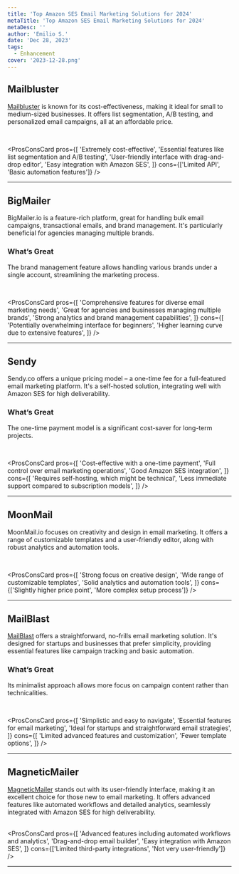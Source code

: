 ```yaml
---
title: 'Top Amazon SES Email Marketing Solutions for 2024'
metaTitle: 'Top Amazon SES Email Marketing Solutions for 2024'
metaDesc: ''
author: 'Emilio S.'
date: 'Dec 28, 2023'
tags:
  - Enhancement
cover: '2023-12-28.png'
---
```



## Mailbluster

[Mailbluster](https://mailbluster.com) is known for its cost-effectiveness, making it ideal for small to medium-sized businesses. It offers list segmentation, A/B testing, and personalized email campaigns, all at an affordable price.

<BlogPostHighlightCard
  title="Best for"
  desc="Budget-conscious small to medium-sized businesses seeking a balance between price and functionality."
/>

<br />

<ProsConsCard
  pros={[
    'Extremely cost-effective',
    'Essential features like list segmentation and A/B testing',
    'User-friendly interface with drag-and-drop editor',
    'Easy integration with Amazon SES',
  ]}
  cons={['Limited API', 'Basic automation features']}
/>

---

## BigMailer

BigMailer.io is a feature-rich platform, great for handling bulk email campaigns, transactional emails, and brand management. It's particularly beneficial for agencies managing multiple brands.

### What’s Great

The brand management feature allows handling various brands under a single account, streamlining the marketing process.

<BlogPostHighlightCard
  title="Best for"
  desc="Agencies and businesses that need to manage multiple brands or require a wide array of features."
/>

<br />

<ProsConsCard
  pros={[
    'Comprehensive features for diverse email marketing needs',
    'Great for agencies and businesses managing multiple brands',
    'Strong analytics and brand management capabilities',
  ]}
  cons={[
    'Potentially overwhelming interface for beginners',
    'Higher learning curve due to extensive features',
  ]}
/>

---

## Sendy

Sendy.co offers a unique pricing model – a one-time fee for a full-featured email marketing platform. It's a self-hosted solution, integrating well with Amazon SES for high deliverability.

### What’s Great

The one-time payment model is a significant cost-saver for long-term projects.

<BlogPostHighlightCard
  title="Best for"
  desc="Businesses looking for a cost-effective, self-managed email marketing solution."
/>

<br />

<ProsConsCard
  pros={[
    'Cost-effective with a one-time payment',
    'Full control over email marketing operations',
    'Good Amazon SES integration',
  ]}
  cons={[
    'Requires self-hosting, which might be technical',
    'Less immediate support compared to subscription models',
  ]}
/>

---

## MoonMail

MoonMail.io focuses on creativity and design in email marketing. It offers a range of customizable templates and a user-friendly editor, along with robust analytics and automation tools.

<BlogPostHighlightCard
  title="Best for"
  desc="Creative professionals and businesses where email aesthetics are a top priority."
/>

<br />

<ProsConsCard
  pros={[
    'Strong focus on creative design',
    'Wide range of customizable templates',
    'Solid analytics and automation tools',
  ]}
  cons={['Slightly higher price point', 'More complex setup process']}
/>

---

## MailBlast

[MailBlast](https://mailblast.io) offers a straightforward, no-frills email marketing solution. It's designed for startups and businesses that prefer simplicity, providing essential features like campaign tracking and basic automation.

### What’s Great

Its minimalist approach allows more focus on campaign content rather than technicalities.

<BlogPostHighlightCard
  title="Best for"
  desc="Startups and businesses looking for a straightforward and uncomplicated email marketing tool."
/>

<br />

<ProsConsCard
  pros={[
    'Simplistic and easy to navigate',
    'Essential features for email marketing',
    'Ideal for startups and straightforward email strategies',
  ]}
  cons={[
    'Limited advanced features and customization',
    'Fewer template options',
  ]}
/>

---

## MagneticMailer

[MagneticMailer](https://magneticmailer.com) stands out with its user-friendly interface, making it an excellent choice for those new to email marketing. It offers advanced features like automated workflows and detailed analytics, seamlessly integrated with Amazon SES for high deliverability.

<BlogPostHighlightCard
  title="Best for"
  desc="Businesses and marketers new to email marketing looking for an easy-to-use platform with essential features."
/>
<br />
<ProsConsCard
  pros={[
    'Advanced features including automated workflows and analytics',
    'Drag-and-drop email builder',
    'Easy integration with Amazon SES',
  ]}
  cons={['Limited third-party integrations', 'Not very user-friendly']}
/>

---
